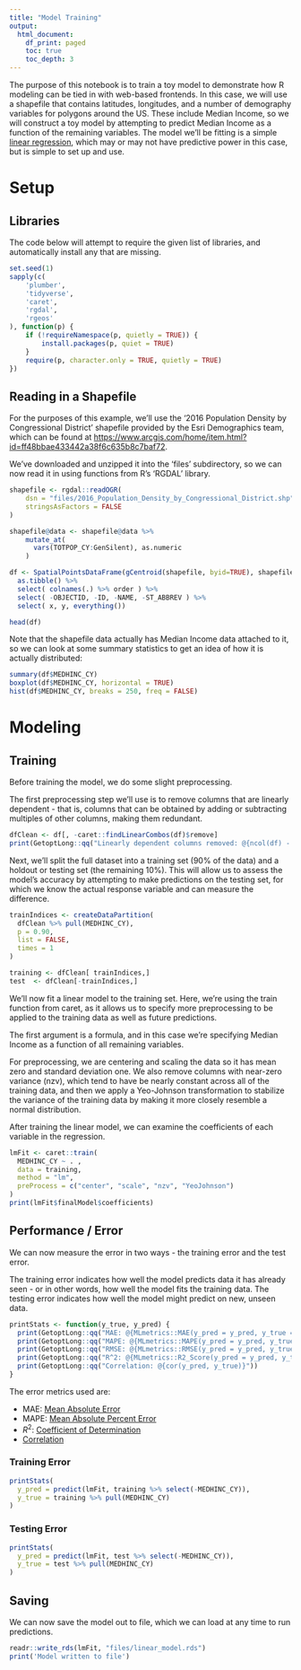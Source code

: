 ```yaml
---
title: "Model Training"
output:
  html_document:
    df_print: paged
    toc: true
    toc_depth: 3
---
```


The purpose of this notebook is to train a toy model to demonstrate how R modeling can be tied in with web-based frontends. In this case, we will use a shapefile that contains latitudes, longitudes, and a number of demography variables for polygons around the US. These include Median Income, so we will construct a toy model by attempting to predict Median Income as a function of the remaining variables. The model we'll be fitting is a simple [linear regression](http://r-statistics.co/Linear-Regression.html), which may or may not have predictive power in this case, but is simple to set up and use.

# Setup

## Libraries
The code below will attempt to require the given list of libraries, and automatically install any that are missing.
```r
set.seed(1)
sapply(c(
	'plumber',
	'tidyverse',
	'caret',
	'rgdal',
	'rgeos'
), function(p) {
	if (!requireNamespace(p, quietly = TRUE)) {
		install.packages(p, quiet = TRUE)
	}
	require(p, character.only = TRUE, quietly = TRUE)
})
```

## Reading in a Shapefile

For the purposes of this example, we'll use the '2016 Population Density by Congressional District' shapefile provided by the Esri Demographics team, which can be found at [https://www.arcgis.com/home/item.html?id=ff48bbae433442a38f6c635b8c7baf72](https://www.arcgis.com/home/item.html?id=ff48bbae433442a38f6c635b8c7baf72). 

We've downloaded and unzipped it into the 'files' subdirectory, so we can now read it in using functions from R's 'RGDAL' library.
```r
shapefile <- rgdal::readOGR(
	dsn = "files/2016_Population_Density_by_Congressional_District.shp",
	stringsAsFactors = FALSE
)

shapefile@data <- shapefile@data %>%
	mutate_at(
	  vars(TOTPOP_CY:GenSilent), as.numeric
	)

df <- SpatialPointsDataFrame(gCentroid(shapefile, byid=TRUE), shapefile@data) %>%
  as.tibble() %>%
  select( colnames(.) %>% order ) %>%
  select( -OBJECTID, -ID, -NAME, -ST_ABBREV ) %>%
  select( x, y, everything())

head(df)
```


Note that the shapefile data actually has Median Income data attached to it, so we can look at some summary statistics to get an idea of how it is actually distributed:
```r
summary(df$MEDHINC_CY)
boxplot(df$MEDHINC_CY, horizontal = TRUE)
hist(df$MEDHINC_CY, breaks = 250, freq = FALSE)
```

# Modeling

## Training

Before training the model, we do some slight preprocessing.

The first preprocessing step we'll use is to remove columns that are linearly dependent - that is, columns that can be obtained by adding or subtracting multiples of other columns, making them redundant.

```r
dfClean <- df[, -caret::findLinearCombos(df)$remove]
print(GetoptLong::qq("Linearly dependent columns removed: @{ncol(df) - ncol(dfClean)}"))
```

Next, we'll split the full dataset into a training set (90% of the data) and a holdout or testing set (the remaining 10%). This will allow us to assess the model's accuracy by attempting to make predictions on the testing set, for which we know the actual response variable and can measure the difference.

```r
trainIndices <- createDataPartition(
  dfClean %>% pull(MEDHINC_CY),
  p = 0.90,
  list = FALSE,
  times = 1
)

training <- dfClean[ trainIndices,]
test  <- dfClean[-trainIndices,]
```

We'll now fit a linear model to the training set. Here, we're using the train function from caret, as it allows us to specify more preprocessing to be applied to the training data as well as future predictions. 

The first argument is a formula, and in this case we're specifying Median Income as a function of all remaining variables.

For preprocessing, we are centering and scaling the data so it has mean zero and standard deviation one. We also remove columns with near-zero variance (nzv), which tend to have be nearly constant across all of the training data, and then we apply a Yeo-Johnson transformation to stabilize the variance of the training data by making it more closely resemble a normal distribution.

After training the linear model, we can examine the coefficients of each variable in the regression.

```r
lmFit <- caret::train(
  MEDHINC_CY ~ . , 
  data = training, 
  method = "lm",
  preProcess = c("center", "scale", "nzv", "YeoJohnson")
)
print(lmFit$finalModel$coefficients)
```


## Performance / Error

We can now measure the error in two ways - the training error and the test error.

The training error indicates how well the model predicts data it has already seen - or in other words, how well the model fits the training data. The testing error indicates how well the model might predict on new, unseen data.
```r
printStats <- function(y_true, y_pred) {
  print(GetoptLong::qq("MAE: @{MLmetrics::MAE(y_pred = y_pred, y_true = y_true) %>% round(4)}"))
  print(GetoptLong::qq("MAPE: @{MLmetrics::MAPE(y_pred = y_pred, y_true = y_true) %>% round(4)}"))
  print(GetoptLong::qq("RMSE: @{MLmetrics::RMSE(y_pred = y_pred, y_true = y_true) %>% round(4)}"))
  print(GetoptLong::qq("R^2: @{MLmetrics::R2_Score(y_pred = y_pred, y_true = y_true) %>% round(4)}"))
  print(GetoptLong::qq("Correlation: @{cor(y_pred, y_true)}"))
}
```

The error metrics used are:

* MAE: [Mean Absolute Error](https://en.wikipedia.org/wiki/Mean_absolute_error)
* MAPE: [Mean Absolute Percent Error](https://en.wikipedia.org/wiki/Mean_absolute_percentage_error)
* $R^2$: [Coefficient of Determination](https://en.wikipedia.org/wiki/Coefficient_of_determination)
* [Correlation](https://en.wikipedia.org/wiki/Correlation_and_dependence#Pearson's_product-moment_coefficient)

### Training Error
```r
printStats(
  y_pred = predict(lmFit, training %>% select(-MEDHINC_CY)),
  y_true = training %>% pull(MEDHINC_CY)
)
```

### Testing Error
```r
printStats(
  y_pred = predict(lmFit, test %>% select(-MEDHINC_CY)),
  y_true = test %>% pull(MEDHINC_CY)
)
```



## Saving

We can now save the model out to file, which we can load at any time to run predictions.
```r
readr::write_rds(lmFit, "files/linear_model.rds")
print('Model written to file')
```